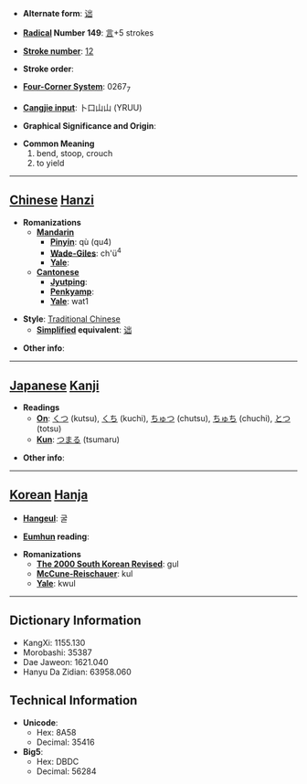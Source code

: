 * '''Alternate form''': [[诎]]

* '''[[Wiktionary:Chinese radical index| Radical]] Number 149''': [[Wiktionary:Chinese radical index 言|言]]+5 strokes

* '''[[Wiktionary:Chinese total strokes index|Stroke number]]''': [[Wiktionary:Chinese total strokes index 12|12]]

* '''Stroke order''': 

* '''[[Wiktionary:Chinese four corner index|Four-Corner System]]''': 0267<sub>7</sub>

* '''[[Wiktionary:Chinese Cangjie index|Cangjie input]]''': 卜口山山 (YRUU)

* '''Graphical Significance and Origin''': 

* '''Common Meaning'''
*#bend, stoop, crouch
*# to yield


----

== [[Chinese]] [[Hanzi]] ==

* '''Romanizations'''
** '''[[Mandarin]]'''
*** '''[[Pinyin]]''': qù (qu4)
*** '''[[Wade-Giles]]''': ch'ü<sup>4</sup>
*** '''[[Yale]]''': 
** '''[[Cantonese]]'''
*** '''[[Jyutping]]''':
*** '''[[Penkyamp]]''': 
*** '''[[Yale]]''': wat1

* '''Style''': [[Traditional Chinese]] 
** '''[[Simplified Chinese|Simplified]] equivalent''': [[诎]]

* '''Other info''': 

----

== [[Japanese]] [[Kanji]] ==

* '''Readings'''
** '''[[On]]''': [[くつ]] (kutsu), [[くち]] (kuchi), [[ちゅつ]] (chutsu), [[ちゅち]] (chuchi), [[とつ]] (totsu)
** '''[[Kun]]''': [[つまる]] (tsumaru)

* '''Other info''':  

----

== [[Korean]] [[Hanja]] ==

* '''[[Hangeul]]''': 굴

* '''[[Eumhun]] reading''': 

* '''Romanizations'''
** '''[[The 2000 South Korean Revised Romanization|The 2000 South Korean Revised]]''': gul
** '''[[McCune-Reischauer]]''': kul
** '''[[Yale]]''': kwul

----

== Dictionary Information ==

* KangXi: 1155.130
* Morobashi: 35387
* Dae Jaweon: 1621.040
* Hanyu Da Zidian: 63958.060

== Technical Information ==

* '''Unicode''':
** Hex: 8A58
** Decimal: 35416
* '''Big5''':
** Hex: DBDC
** Decimal: 56284